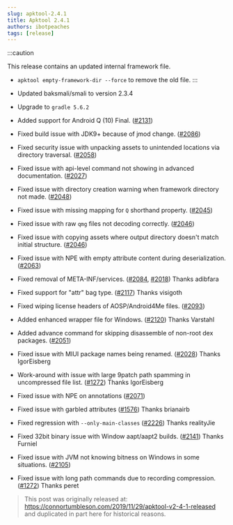```yaml
---
slug: apktool-2.4.1
title: Apktool 2.4.1
authors: ibotpeaches
tags: [release]
---
```


:::caution

This release contains an updated internal framework file.

- `apktool empty-framework-dir --force` to remove the old file.
:::

- Updated baksmali/smali to version 2.3.4
- Upgrade to `gradle 5.6.2`
- Added support for Android Q (10) Final. ([#2131](https://github.com/iBotPeaches/Apktool/issues/2131))
- Fixed build issue with JDK9+ because of jmod change. ([#2086](https://github.com/iBotPeaches/Apktool/issues/2086))
- Fixed security issue with unpacking assets to unintended locations via directory traversal. ([#2058](https://github.com/iBotPeaches/Apktool/pull/2058))
- Fixed issue with api-level command not showing in advanced documentation. ([#2027](https://github.com/iBotPeaches/Apktool/issues/2027))
- Fixed issue with directory creation warning when framework directory not made. ([#2048](https://github.com/iBotPeaches/Apktool/issues/2048))
- Fixed issue with missing mapping for `Q` shorthand property. ([#2045](https://github.com/iBotPeaches/Apktool/issues/2045))
- Fixed issue with raw `qmg` files not decoding correctly. ([#2046](https://github.com/iBotPeaches/Apktool/issues/2064))
- Fixed issue with copying assets where output directory doesn't match initial structure. ([#2046](https://github.com/iBotPeaches/Apktool/issues/2064))
- Fixed issue with NPE with empty attribute content during deserialization. ([#2063](https://github.com/iBotPeaches/Apktool/issues/2063))
- Fixed removal of META-INF/services. ([#2084](https://github.com/iBotPeaches/Apktool/issues/2084), [#2018](https://github.com/iBotPeaches/Apktool/issues/2018)) Thanks adibfara
- Fixed support for "attr" bag type. ([#2117](https://github.com/iBotPeaches/Apktool/issues/2117)) Thanks visigoth
- Fixed wiping license headers of AOSP/Android4Me files. ([#2093](https://github.com/iBotPeaches/Apktool/issues/2093))
- Added enhanced wrapper file for Windows. ([#2120](https://github.com/iBotPeaches/Apktool/pull/2120)) Thanks Varstahl
- Added advance command for skipping disassemble of non-root dex packages. ([#2051](https://github.com/iBotPeaches/Apktool/pull/2051))
- Fixed issue with MIUI package names being renamed. ([#2028](https://github.com/iBotPeaches/Apktool/pull/2028)) Thanks IgorEisberg
- Work-around with issue with large 9patch path spamming in uncompressed file list. ([#1272](https://github.com/iBotPeaches/Apktool/issues/1272)) Thanks IgorEisberg
- Fixed issue with NPE on annotations ([#2071](https://github.com/iBotPeaches/Apktool/issues/2071))
- Fixed issue with garbled attributes ([#1576](https://github.com/iBotPeaches/Apktool/issues/1576)) Thanks brianairb
- Fixed regression with `--only-main-classes` ([#2226](https://github.com/iBotPeaches/Apktool/pull/2226)) Thanks realityJie
- Fixed 32bit binary issue with Window aapt/aapt2 builds. ([#2141](https://github.com/iBotPeaches/Apktool/issues/2141)) Thanks Furniel
- Fixed issue with JVM not knowing bitness on Windows in some situations. ([#2105](https://github.com/iBotPeaches/Apktool/issues/2105))
- Fixed issue with long path commands due to recording compression. ([#1272](https://github.com/iBotPeaches/Apktool/issues/1272)) Thanks peret

> This post was originally released at: https://connortumbleson.com/2019/11/29/apktool-v2-4-1-released and duplicated in part here for historical reasons.
